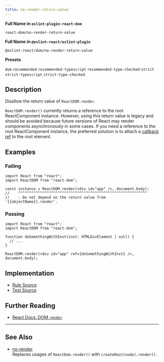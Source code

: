 ```yaml
---
title: no-render-return-value
---
```


**Full Name in `eslint-plugin-react-dom`**

```plain copy
react-dom/no-render-return-value
```

**Full Name in `@eslint-react/eslint-plugin`**

```plain copy
@eslint-react/dom/no-render-return-value
```

**Presets**

`dom`
`recommended`
`recommended-typescript`
`recommended-type-checked`
`strict`
`strict-typescript`
`strict-type-checked`

## Description

Disallow the return value of `ReactDOM.render`.

`ReactDOM.render()` currently returns a reference to the root ReactComponent instance. However, using this return value is legacy and should be avoided because future versions of React may render components asynchronously in some cases. If you need a reference to the root ReactComponent instance, the preferred solution is to attach a [callback ref](https://react.dev/learn/manipulating-the-dom-with-refs) to the root element.

## Examples

### Failing

```tsx
import React from "react";
import ReactDOM from "react-dom";

const instance = ReactDOM.render(<div id="app" />, document.body);
//    ^^^^^^^^^^^^^^^^^^^^^^^^^^^^^^^^^^^^^^^^^^^^^^^^^^^^^^^^^^^
//    - Do not depend on the return value from '{{objectName}}.render'.
```

### Passing

```tsx
import React from "react";
import ReactDOM from "react-dom";

function doSomethingWithInst(inst: HTMLDivElement | null) {
  // ...
}

ReactDOM.render(<div id="app" ref={doSomethingWithInst} />, document.body);
```

## Implementation

- [Rule Source](https://github.com/Rel1cx/eslint-react/tree/main/packages/plugins/eslint-plugin-react-dom/src/rules/no-render-return-value.ts)
- [Test Source](https://github.com/Rel1cx/eslint-react/tree/main/packages/plugins/eslint-plugin-react-dom/src/rules/no-render-return-value.spec.ts)

## Further Reading

- [React Docs: DOM `render`](https://18.react.dev/reference/react-dom/render)

---

## See Also

- [no-render](./dom-no-render)\
  Replaces usages of `ReactDom.render()` with `createRoot(node).render()`.
